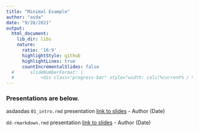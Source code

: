```yaml
---
title: "Minimal Example"
author: "asda"
date: "9/28/2021"
output: 
  html_document:
    lib_dir: libs
    nature:
      ratio: '16:9'
      highlightStyle: github
      highlightLines: true
      countIncrementalSlides: false
  #      slideNumberFormat: |
  #          <div class="progress-bar" style="width: calc(%current% / %total% * 100%);">
---
```



### Presentations are below.  
asdasdas
`01_intro.rmd` presentation [link to slides](01_intro.html) - Author (Date)  

`dd-rmarkdown.rmd` presentation [link to slides](02_stats_concepts.html) - Author (Date) 
